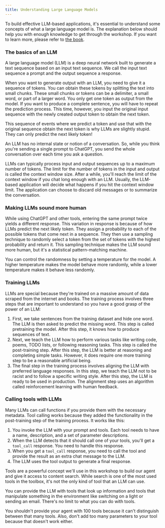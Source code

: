 ```yaml
---
title: Understanding Large Language Models
---
```



To build effective LLM-based applications, it's essential to understand some concepts of
what a large language model is. The explanation below should help you with enough
knowledge to get through the workshop. If you want to learn more, please refer to [the
book](https://leanpub.com/effective-llm-applications-with-semantic-kernel/).

### The basics of an LLM

A large language model (LLM) is a deep neural network built to generate a text sequence
based on an input text sequence. We call the input text sequence a prompt and the output
sequence a response.

When you want to generate output with an LLM, you need to give it a sequence of tokens.
You can obtain these tokens by splitting the text into small chunks. These small chunks
or tokens can be a delimiter, a small word, or part of a larger word. You only get one
token as output from the model. If you want to produce a complete sentence, you will
have to repeat the prediction process. This time, however, you input the original input
sequence with the newly created output token to obtain the next token.

<Aside type="note" title="LLMs only predict the next output token">
This sequence of events where we predict a token and use that with the original sequence
obtain the next token is why LLMs are slightly stupid. They can only predict the next
likely token!
</Aside>

An LLM has no internal state or notion of a conversation. So, while you think you're
sending a single prompt to ChatGPT, you send the whole conversation over each time you
ask a question.

LLMs can typically process input and output sequences up to a maximum number of tokens.
The limit for the number of tokens in the input and output is called the context window
size. After a while, you'll reach the limit of the context window if you chat long
enough with an LLM. Usually, the LLM-based application will decide what happens if you
hit the context window limit. The application can choose to discard old messages or to
summarize the conversation.

### Making LLMs sound more human

While using ChatGPT and other tools, entering the same prompt twice yields a different
response. This variation in response is because of how LLMs predict the next likely
token. They assign a probability to each of the possible tokens that come next in a
sequence. They then use a sampling technique to randomly select a token from the set of
tokens with the highest probability and return it. This sampling technique makes the LLM
sound more human, but it's a statistical pattern-matching machine.

You can control the randomness by setting a temperature for the model. A higher
temperature makes the model behave more randomly, while a lower temperature makes it
behave less randomly.

### Training LLMs

LLMs are special because they're trained on a massive amount of data scraped from the
internet and books. The training process involves three steps that are important to
understand so you have a good grasp of the power of an LLM:

1. First, we take sentences from the training dataset and hide one word. The LLM is then
   asked to predict the missing word. This step is called pretraining the model. After
   this step, it knows how to produce sequences of text.
2. Next, we teach the LLM how to perform various tasks like writing code, poems, TODO
   lists, or following reasoning tasks. This step is called the post-training step.
   After this step, the LLM is better at reasoning and completing simple tasks. However,
   it does require one more training step to be a reasonable artificial being.
3. The final step in the training process involves aligning the LLM with preferred
   language responses. In this step, we teach the LLM not to be racist and to follow a
   specific writing style. After this step, the LLM is ready to be used in production.
   The alignment step uses an algorithm called reinforcement learning with human
   feedback.

### Calling tools with LLMs

Many LLMs can call functions if you provide them with the necessary metadata. Tool
calling works because they added the functionality in the post-training step of the
training process. It works like this:

1. You invoke the LLM with your prompt and tools. Each tool needs to have a name, description, and a set of parameter descriptions.
2. When the LLM detects that it should call one of your tools, you'll get a `tool_call` response. You need to handle this response.
3. When you get a `tool_call` response, you need to call the tool and provide the result as an extra chat message to the LLM.
4. The LLM uses the tool output to generate a final response.

Tools are a powerful concept we'll use in this workshop to build our agent and give it
access to content search. While search is one of the most used tools in the toolbox,
it's not the only kind of tool that an LLM can use.

You can provide the LLM with tools that look up information and tools that manipulate
something in the environment like switching on a light or sending an email. There's no
limit to what you can do with tools.

<Aside type="note" title="Limitations of tools">
You shouldn't provide your agent with 100 tools because it can't distinguish between
that many tools. Also, don't add too many parameters to your tool because that doesn't
work either.
</Aside>